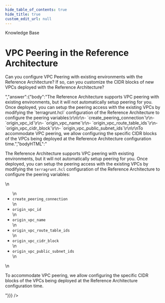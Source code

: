 ```yaml
---
hide_table_of_contents: true
hide_title: true
custom_edit_url: null
---
```



<CenterLayout>
<span class="title">Knowledge Base</span>
<h1>VPC Peering in the Reference Architecture</h1>
<GitHub json={{"id":"D_kwDOF8slf84ANxxP","number":36,"author":{"login":"yorinasub17"},"title":"VPC Peering in the Reference Architecture","body":"Can you configure VPC Peering with existing environments with the Reference Architecture? If so, can you customize the CIDR blocks of new VPCs deployed with the Reference Architecture?","bodyHTML":"<p dir=\"auto\">Can you configure VPC Peering with existing environments with the Reference Architecture? If so, can you customize the CIDR blocks of new VPCs deployed with the Reference Architecture?</p>","answer":{"body":"The Reference Architecture supports VPC peering with existing environments, but it will not automatically setup peering for you. Once deployed, you can setup the peering access with the existing VPCs by modifying the `terragrunt.hcl` configuration of the Reference Architecture to configure the peering variables:\r\n\r\n- `create_peering_connection`\r\n- `origin_vpc_id`\r\n- `origin_vpc_name`\r\n- `origin_vpc_route_table_ids`\r\n- `origin_vpc_cidr_block`\r\n- `origin_vpc_public_subnet_ids`\r\n\r\nTo accommodate VPC peering, we allow configuring the specific CIDR blocks of the VPCs being deployed at the Reference Architecture configuration time.","bodyHTML":"<p dir=\"auto\">The Reference Architecture supports VPC peering with existing environments, but it will not automatically setup peering for you. Once deployed, you can setup the peering access with the existing VPCs by modifying the <code class=\"notranslate\">terragrunt.hcl</code> configuration of the Reference Architecture to configure the peering variables:</p>\n<ul dir=\"auto\">\n<li><code class=\"notranslate\">create_peering_connection</code></li>\n<li><code class=\"notranslate\">origin_vpc_id</code></li>\n<li><code class=\"notranslate\">origin_vpc_name</code></li>\n<li><code class=\"notranslate\">origin_vpc_route_table_ids</code></li>\n<li><code class=\"notranslate\">origin_vpc_cidr_block</code></li>\n<li><code class=\"notranslate\">origin_vpc_public_subnet_ids</code></li>\n</ul>\n<p dir=\"auto\">To accommodate VPC peering, we allow configuring the specific CIDR blocks of the VPCs being deployed at the Reference Architecture configuration time.</p>"}}} />

</CenterLayout>
  

<!-- ##DOCS-SOURCER-START
{
  "sourcePlugin": "github-discussions",
  "hash": "70288d1ebe012d27a62d304888688808"
}
##DOCS-SOURCER-END -->
